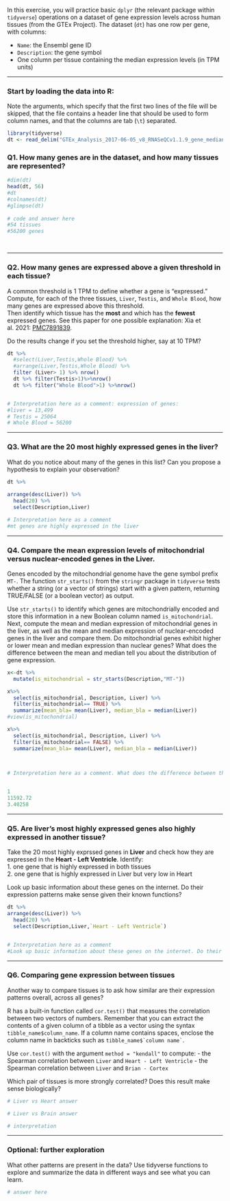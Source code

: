 In this exercise, you will practice basic `dplyr` (the relevant package within `tidyverse`) operations on a dataset of gene expression levels across human tissues (from the GTEx Project). The dataset (`dt`) has one row per gene, with columns:

-   `Name`: the Ensembl gene ID\
-   `Description`: the gene symbol
-   One column per tissue containing the median expression levels (in TPM units)

------------------------------------------------------------------------

### Start by loading the data into R:

Note the arguments, which specify that the first two lines of the file will be skipped, that the file contains a header line that should be used to form column names, and that the columns are tab (`\t`) separated.

```r
library(tidyverse)
dt <- read_delim("GTEx_Analysis_2017-06-05_v8_RNASeQCv1.1.9_gene_median_tpm.gct.gz", skip = 2, col_names = TRUE, delim = "\t")
```

### Q1. How many genes are in the dataset, and how many tissues are represented?

```r
#dim(dt)
head(dt, 56)
#dt
#colnames(dt)
#glimpse(dt)
  
# code and answer here
#54 tissues
#56200 genes 




```

------------------------------------------------------------------------

### Q2. How many genes are expressed above a given threshold in each tissue?

A common threshold is 1 TPM to define whether a gene is "expressed."\
Compute, for each of the three tissues, `Liver`, `Testis`, and `Whole Blood`, how many genes are expressed above this threshold.\
Then identify which tissue has the **most** and which has the **fewest** expressed genes. See this paper for one possible explanation: Xia et al. 2021: [PMC7891839](https://pmc.ncbi.nlm.nih.gov/articles/PMC7891839/).

Do the results change if you set the threshold higher, say at 10 TPM?

```r
dt %>%
  #select(Liver,Testis,Whole Blood) %>% 
  #arrange(Liver,Testis,Whole Blood) %>%
  filter (Liver> 1) %>% nrow()
  dt %>% filter(Testis>1)%>%nrow()
  dt %>% filter("Whole Blood">1) %>%nrow()


# Interpretation here as a comment: expression of genes: 
#liver = 13,499
# Testis = 25064
# Whole Blood = 56200

```

------------------------------------------------------------------------

### Q3. What are the 20 most highly expressed genes in the liver?

What do you notice about many of the genes in this list? Can you propose a hypothesis to explain your observation?

```r
dt %>%
  
arrange(desc(Liver)) %>%
  head(20) %>%
  select(Description,Liver)

# Interpretation here as a comment
#mt genes are highly expressed in the liver 

```

------------------------------------------------------------------------

### Q4. Compare the mean expression levels of mitochondrial versus nuclear-encoded genes in the Liver.

Genes encoded by the mitochondrial genome have the gene symbol prefix `MT-`. The function `str_starts()` from the `stringr` package in `tidyverse` tests whether a string (or a vector of strings) start with a given pattern, returning TRUE/FALSE (or a boolean vector) as output.

Use `str_starts()` to identify which genes are mitochondrially encoded and store this information in a new Boolean column named `is_mitochondrial`. Next, compute the mean and median expression of mitochondrial genes in the liver, as well as the mean and median expression of nuclear-encoded genes in the liver and compare them. Do mitochondrial genes exhibit higher or lower mean and median expression than nuclear genes? What does the difference between the mean and median tell you about the distribution of gene expression.

```r

x<-dt %>%
  mutate(is_mitochondrial = str_starts(Description,"MT-")) 

x%>% 
  select(is_mitochondrial, Description, Liver) %>%
  filter(is_mitochondrial== TRUE) %>%
  summarize(mean_bla= mean(Liver), median_bla = median(Liver))
#view(is_mitochondrial)


```

```r
x%>%
  select(is_mitochondrial, Description, Liver) %>%
  filter(is_mitochondrial== FALSE) %>%
  summarize(mean_bla= mean(Liver), median_bla = median(Liver))



# Interpretation here as a comment. What does the difference between the mean and median tell you about the distribution of gene expression?
	

1
11592.72
3.40258
```

------------------------------------------------------------------------

### Q5. Are liver’s most highly expressed genes also highly expressed in another tissue?

Take the 20 most highly exprssed genes in **Liver** and check how they are expressed in the **Heart - Left Ventricle**. Identify:\
1. one gene that is highly expressed in both tissues\
2. one gene that is highly expressed in Liver but very low in Heart

Look up basic information about these genes on the internet. Do their expression patterns make sense given their known functions?

```r
dt %>%
arrange(desc(Liver)) %>%
  head(20) %>%
  select(Description,Liver,`Heart - Left Ventricle`)


# Interpretation here as a comment
#Look up basic information about these genes on the internet. Do their expression patterns make sense given their known functions? 
```

------------------------------------------------------------------------

### Q6. Comparing gene expression between tissues

Another way to compare tissues is to ask how similar are their expression patterns overall, across all genes?

R has a built-in function called `cor.test()` that measures the correlation between two vectors of numbers. Remember that you can extract the contents of a given column of a tibble as a vector using the syntax `tibble_name$column_name`. If a column name contains spaces, enclose the column name in backticks such as `` tibble_name$`column name` ``.

Use `cor.test()` with the argument `method = "kendall"` to compute: - the Spearman correlation between `Liver` and `Heart - Left Ventricle` - the Spearman correlation between `Liver` and `Brian - Cortex`

Which pair of tissues is more strongly correlated? Does this result make sense biologically?

```r
# Liver vs Heart answer

# Liver vs Brain answer

# interpretation
```

------------------------------------------------------------------------

### Optional: further exploration

What other patterns are present in the data? Use tidyverse functions to explore and summarize the data in different ways and see what you can learn.

```r
# answer here
```
